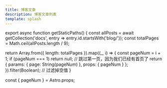 ```yaml
---
title: 博客文章
description: 博客文章列表
template: splash
---
```



export async function getStaticPaths() {
  const allPosts = await getCollection('docs', entry => entry.id.startsWith('blog/'));
  const totalPages = Math.ceil(allPosts.length / 9);
  
  return Array.from({ length: totalPages }).map((_, i) => {
    const pageNum = i + 1;
    if (pageNum === 1) return null; // 跳过第一页，因为我们已经有首页了
    return {
      params: { page: String(pageNum) },
      props: { pageNum }
    };
  }).filter(Boolean); // 过滤掉空值
}

const { pageNum } = Astro.props;

<HomePage pageNum={pageNum} /> 
